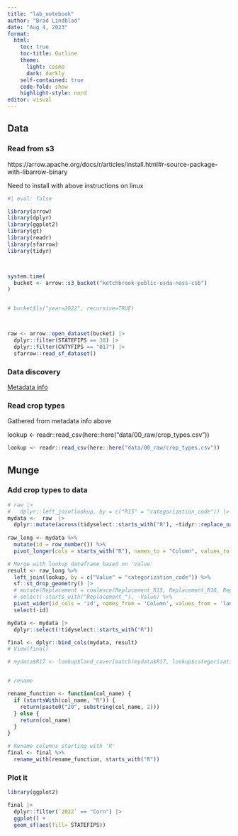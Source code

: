 ```yaml
---
title: "lab_notebook"
author: "Brad Lindblad"
date: "Aug 4, 2023"
format: 
  html:
    toc: true
    toc-title: Outline
    theme:
      light: cosmo
      dark: darkly
    self-contained: true
    code-fold: show  
    highlight-style: nord
editor: visual
---
```


## Data

### Read from s3

https://arrow.apache.org/docs/r/articles/install.html#r-source-package-with-libarrow-binary

Need to install with above instructions on linux

```r

#| eval: false

library(arrow)
library(dplyr)
library(ggplot2)
library(gt)
library(readr)
library(sfarrow)
library(tidyr)



system.time(
  bucket <- arrow::s3_bucket("ketchbrook-public-usda-nass-csb")
)


# bucket$ls("year=2022", recursive=TRUE)



raw <- arrow::open_dataset(bucket) |>
  dplyr::filter(STATEFIPS == 38) |>
  dplyr::filter(CNTYFIPS == "017") |>
  sfarrow::read_sf_dataset()
```

### Data discovery

[Metadata info](https://www.nass.usda.gov/Research_and_Science/Crop-Sequence-Boundaries/metadata_Crop-Sequence-Boundaries-2022.htm)

### Read crop types

Gathered from metadata info above

lookup \<- readr::read_csv(here::here("data/00_raw/crop_types.csv"))

```r
lookup <- readr::read_csv(here::here("data/00_raw/crop_types.csv"))
```

## Munge

### Add crop types to data

```r
# raw |> 
#   dplyr::left_join(lookup, by = c("R15" = "categorization_code")) |> View()
mydata <-  raw  |> 
  dplyr::mutate(across(tidyselect::starts_with("R"), ~tidyr::replace_na(as.numeric(.x), 0)))
  
raw_long <- mydata %>%
  mutate(id = row_number()) %>%
  pivot_longer(cols = starts_with("R"), names_to = "Column", values_to = "Value")

# Merge with lookup dataframe based on 'Value'
result <- raw_long %>%
  left_join(lookup, by = c("Value" = "categorization_code")) %>%
  sf::st_drop_geometry() |> 
  # mutate(Replacement = coalesce(Replacement_R15, Replacement_R16, Replacement_R17)) %>%
  # select(-starts_with("Replacement_"), -Value) %>%
  pivot_wider(id_cols = 'id', names_from = 'Column', values_from = 'land_cover') %>%
  select(-id)

mydata <- mydata |> 
  dplyr::select(!tidyselect::starts_with("R"))

final <- dplyr::bind_cols(mydata, result)
# View(final)

# mydata$R17 <- lookup$land_cover[match(mydata$R17, lookup$categorization_code)]


# rename

rename_function <- function(col_name) {
  if (startsWith(col_name, "R")) {
    return(paste0("20", substring(col_name, 2)))
  } else {
    return(col_name)
  }
}

# Rename columns starting with 'R'
final <- final %>%
  rename_with(rename_function, starts_with("R"))

```

### Plot it

```r
library(ggplot2)

final |> 
  dplyr::filter(`2022` == "Corn") |> 
  ggplot() +
  geom_sf(aes(fill= STATEFIPS))
```
